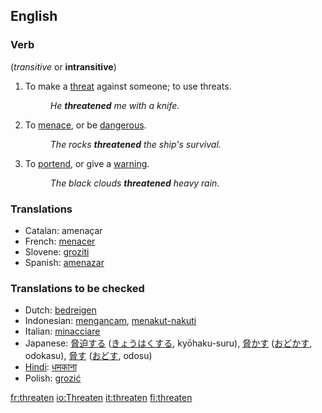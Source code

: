 ==English==

===Verb===
{{en-infl-reg-consonant|threaten||}}  (''transitive'' or '''intransitive''')
# To make a [[threat]] against someone; to use threats.
#:''He '''threatened''' me with a knife.''
# To [[menace]], or be [[dangerous]].
#:''The rocks '''threatened''' the ship's survival.''
# To [[portend]], or give a [[warning]].
#:''The black clouds '''threatened''' heavy rain.''
===Translations===
*Catalan: amenaçar
*French: [[menacer]]
*Slovene: [[groziti]]
*Spanish: [[amenazar]]

===Translations to be checked===
{{checktrans}}
*Dutch: [[bedreigen]]
*Indonesian: [[ancam|mengancam]], [[takut|menakut-nakuti]]
*Italian: [[minacciare]]
*Japanese: [[脅迫]]する ([[きょうはく]]する, kyōhaku-suru), [[脅かす]] ([[おどかす]], odokasu), [[脅す]] ([[おどす]], odosu)
*[[Hindi]]: [[धमकाना]]
*Polish: [[grozić]]

[[fr:threaten]]
[[io:Threaten]]
[[it:threaten]]
[[fi:threaten]]
